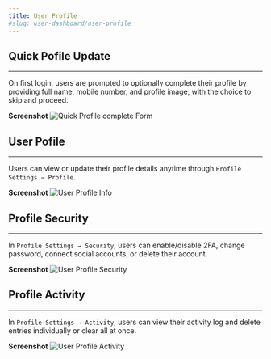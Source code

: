 ```yaml
---
title: User Profile
#slug: user-dashboard/user-profile
---
```


## Quick Pofile Update
---
On first login, users are prompted to optionally complete their profile by providing full name, mobile number, and profile image, with the choice to skip and proceed.

**Screenshot**
![Quick Profile complete Form](/images/profile/profile-complete.png)

## User Pofile
---
Users can view or update their profile details anytime through `Profile Settings → Profile`.

**Screenshot**
![User Profile Info](/images/profile/profile-info.png)

## Profile Security
---
In `Profile Settings → Security`, users can enable/disable 2FA, change password, connect social accounts, or delete their account.

**Screenshot**
![User Profile Security](/images/profile/profile-security.png)

## Profile Activity
---
In `Profile Settings → Activity`, users can view their activity log and delete entries individually or clear all at once.

**Screenshot**
![User Profile Activity](/images/profile/profile-activity.png)